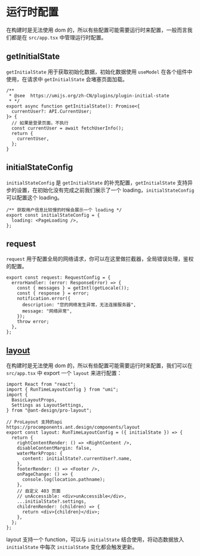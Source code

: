 # 运行时配置

在构建时是无法使用 dom 的，所以有些配置可能需要运行时来配置，一般而言我们都是在 `src/app.tsx` 中管理运行时配置。

## getInitialState

`getInitialState` 用于获取初始化数据，初始化数据使用 `useModel` 在各个组件中使用，在请求中 `getInitialState` 会堵塞页面加载。

```tsx | pure
/**
 * @see  https://umijs.org/zh-CN/plugins/plugin-initial-state
 * */
export async function getInitialState(): Promise<{
  currentUser?: API.CurrentUser;
}> {
  // 如果是登录页面，不执行
  const currentUser = await fetchUserInfo();
  return {
    currentUser,
  };
}
```

## initialStateConfig

`initialStateConfig` 是 `getInitialState` 的补充配置，`getInitialState` 支持异步的设置，在初始化没有完成之前我们展示了一个 loading，`initialStateConfig` 可以配置这个 loading。

```tsx | pure
/** 获取用户信息比较慢的时候会展示一个 loading */
export const initialStateConfig = {
  loading: <PageLoading />,
};
```

## request

`request` 用于配置全局的网络请求，你可以在这里做拦截器，全局错误处理，鉴权的配置。

```tsx | pure
export const request: RequestConfig = {
  errorHandler: (error: ResponseError) => {
    const { messages } = getIntl(getLocale());
    const { response } = error;
    notification.error({
      description: "您的网络发生异常，无法连接服务器",
      message: "网络异常",
    });
    throw error;
  },
};
```

## [layout](https://procomponents.ant.design/components/layout)

在构建时是无法使用 dom 的，所以有些配置可能需要运行时来配置，我们可以在`src/app.tsx` 中 export 一个 `layout` 来进行配置：

```tsx | pure
import React from "react";
import { RunTimeLayoutConfig } from "umi";
import {
  BasicLayoutProps,
  Settings as LayoutSettings,
} from "@ant-design/pro-layout";

// ProLayout 支持的api https://procomponents.ant.design/components/layout
export const layout: RunTimeLayoutConfig = ({ initialState }) => {
  return {
    rightContentRender: () => <RightContent />,
    disableContentMargin: false,
    waterMarkProps: {
      content: initialState?.currentUser?.name,
    },
    footerRender: () => <Footer />,
    onPageChange: () => {
      console.log(location.pathname);
    },
    // 自定义 403 页面
    // unAccessible: <div>unAccessible</div>,
    ...initialState?.settings,
    childrenRender: (children) => {
      return <div>{children}</div>;
    },
  };
};
```

layout 支持一个 function，可以与 `initialState` 结合使用，将动态数据放入 `initialState` 中每次 `initialState` 变化都会触发更新。
